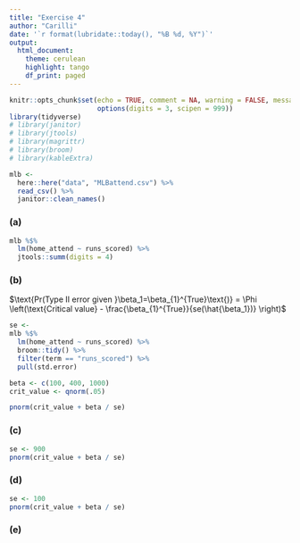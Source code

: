 ```yaml
---
title: "Exercise 4"
author: "Carilli"
date: '`r format(lubridate::today(), "%B %d, %Y")`'
output: 
  html_document:
    theme: cerulean
    highlight: tango
    df_print: paged
---
```


```r
knitr::opts_chunk$set(echo = TRUE, comment = NA, warning = FALSE, message = FALSE,
                      options(digits = 3, scipen = 999))
library(tidyverse)
# library(janitor)
# library(jtools)
# library(magrittr)
# library(broom)
# library(kableExtra)
```

```r
mlb <- 
  here::here("data", "MLBattend.csv") %>% 
  read_csv() %>% 
  janitor::clean_names()
```

### (a)

```r
mlb %$% 
  lm(home_attend ~ runs_scored) %>% 
  jtools::summ(digits = 4)
```


### (b)

$\text{Pr(Type II error given }\beta_1=\beta_{1}^{True}\text{)} = \Phi \left(\text{Critical value} - \frac{\beta_{1}^{True}}{se(\hat{\beta_1})}  \right)$

```r
se <- 
mlb %$% 
  lm(home_attend ~ runs_scored) %>% 
  broom::tidy() %>% 
  filter(term == "runs_scored") %>% 
  pull(std.error)

beta <- c(100, 400, 1000)
crit_value <- qnorm(.05)

pnorm(crit_value + beta / se)
```


### (c)

```r
se <- 900
pnorm(crit_value + beta / se)
```


### (d)

```r
se <- 100
pnorm(crit_value + beta / se)
```

### (e)
